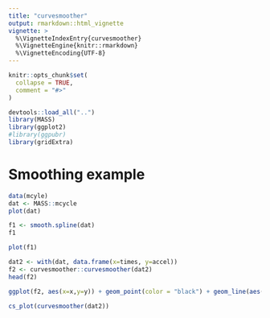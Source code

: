 ```yaml
---
title: "curvesmoother"
output: rmarkdown::html_vignette
vignette: >
  %\VignetteIndexEntry{curvesmoother}
  %\VignetteEngine{knitr::rmarkdown}
  %\VignetteEncoding{UTF-8}
---
```


```r
knitr::opts_chunk$set(
  collapse = TRUE,
  comment = "#>"
)
```

```r
devtools::load_all("..")
library(MASS)
library(ggplot2)
#library(ggpubr)
library(gridExtra)
```

# Smoothing example

```r
data(mcyle)
dat <- MASS::mcycle
plot(dat)
```

```r
f1 <- smooth.spline(dat)
f1
```
```r
plot(f1)

```


```r
dat2 <- with(dat, data.frame(x=times, y=accel))
f2 <- curvesmoother::curvesmoother(dat2)
head(f2)
```
```r
ggplot(f2, aes(x=x,y=y)) + geom_point(color = "black") + geom_line(aes(y=yhat), color = "blue") + ggtitle(sprintf("Smooth Spline df=%.2f, lambda = %.2g", unique(f2$df), unique(f2$lambda)))


```

```r
cs_plot(curvesmoother(dat2))
```

